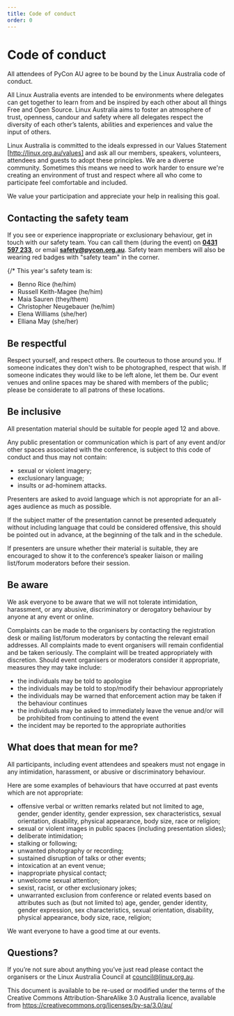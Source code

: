 ```yaml
---
title: Code of conduct
order: 0
---
```


# Code of conduct

All attendees of PyCon AU agree to be bound by the Linux Australia code of conduct.

All Linux Australia events are intended to be environments where delegates
can get together to learn from and be inspired by each other about all things
Free and Open Source. Linux Australia aims to foster an atmosphere of trust,
openness, candour and safety where all delegates respect the diversity of each
other’s talents, abilities and experiences and value the input of others.

Linux Australia is committed to the ideals expressed in our Values Statement
[http://linux.org.au/values] and ask all our members, speakers, volunteers,
attendees and guests to adopt these principles. We are a diverse community.
Sometimes this means we need to work harder to ensure we're creating an
environment of trust and respect where all who come to participate feel
comfortable and included.

We value your participation and appreciate your help in realising this goal.

## Contacting the safety team


If you see or experience inappropriate or exclusionary behaviour, get in touch with our safety team. You can call them (during the event) on <b><a href="tel:+61431597233">0431 597 233</a></b>, or email <b><a href="mailto:safety@pycon.org.au">safety@pycon.org.au</a></b>. Safety team members will also be wearing red badges with "safety team" in the corner.

{/*
This year's safety team is:

- Benno Rice (he/him)
- Russell Keith-Magee (he/him)
- Maia Sauren (they/them)
- Christopher Neugebauer (he/him)
- Elena Williams (she/her)
- Elliana May (she/her)

## Be respectful

Respect yourself, and respect others. Be courteous to those around you. If
someone indicates they don't wish to be photographed, respect that wish. If
someone indicates they would like to be left alone, let them be. Our event
venues and online spaces may be shared with members of the public; please be
considerate to all patrons of these locations.

## Be inclusive

All presentation material should be suitable for people aged 12 and above.

Any public presentation or communication which is part of any event and/or
other spaces associated with the conference, is subject to this code of
conduct and thus may not contain:

- sexual or violent imagery;
- exclusionary language;
- insults or ad-hominem attacks.

Presenters are asked to avoid language which is not appropriate for an
all-ages audience as much as possible.

If the subject matter of the presentation cannot be presented
adequately without including language that could be considered
offensive, this should be pointed out in advance, at the
beginning of the talk and in the schedule.

If presenters are unsure whether their material is suitable, they are
encouraged to show it to the conference’s speaker liaison or mailing
list/forum moderators before their session.

## Be aware

We ask everyone to be aware that we will not tolerate intimidation,
harassment, or any abusive, discriminatory or derogatory behaviour
by anyone at any event or online.

Complaints can be made to the organisers by contacting the registration desk
or mailing list/forum moderators by contacting the relevant email addresses.
All complaints made to event organisers will remain confidential and be taken
seriously. The complaint will be treated appropriately with discretion. Should
event organisers or moderators consider it appropriate, measures they may take
include:

- the individuals may be told to apologise
- the individuals may be told to stop/modify their behaviour appropriately
- the individuals may be warned that enforcement action may be taken if the
  behaviour continues
- the individuals may be asked to immediately leave the venue and/or will be
  prohibited from continuing to attend the event
- the incident may be reported to the appropriate authorities

## What does that mean for me?

All participants, including event attendees and speakers must not engage in
any intimidation, harassment, or abusive or discriminatory behaviour.

Here are some examples of behaviours that have occurred at past events which
are not appropriate:

- offensive verbal or written remarks related but not limited to age,
  gender, gender identity, gender expression, sex characteristics, sexual
  orientation, disability, physical appearance, body size, race or religion;
- sexual or violent images in public spaces (including presentation slides);
- deliberate intimidation;
- stalking or following;
- unwanted photography or recording;
- sustained disruption of talks or other events;
- intoxication at an event venue;
- inappropriate physical contact;
- unwelcome sexual attention;
- sexist, racist, or other exclusionary jokes;
- unwarranted exclusion from conference or related events based on
  attributes such as (but not limited to) age, gender, gender identity, gender
  expression, sex characteristics, sexual orientation, disability, physical
  appearance, body size, race, religion;

We want everyone to have a good time at our events.

## Questions?

If you’re not sure about anything you’ve just read please contact the
organisers or the Linux Australia Council at council@linux.org.au.

This document is available to be re-used or modified under the terms of the
Creative Commons Attribution-ShareAlike 3.0 Australia licence, available
from https://creativecommons.org/licenses/by-sa/3.0/au/
